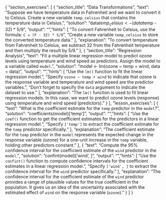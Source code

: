 {
  "section_exercises": [
    {
      "section_title": "Data Transformations",
      "text": "Suppose we have temperature data in Fahrenheit and we want to convert it to Celsius. Create a new variable `temp_celsius` that contains the temperature data in Celsius.",
      "solution": "data$temp_celsius <- (data$temp - 32) * 5/9",
      "output": "",
      "hints": [
        "To convert Fahrenheit to Celsius, use the formula: `C = (F - 32) * 5/9`",
        "Create a new variable `temp_celsius` to store the converted temperature data."
      ],
      "explanation": "To convert temperature from Fahrenheit to Celsius, we subtract 32 from the Fahrenheit temperature and then multiply the result by 5/9."
    },
    {
      "section_title": "Regression Analysis",
      "text": "Fit a multiple linear regression model to predict ozone levels using temperature and wind speed as predictors. Assign the model to a variable called `model`.",
      "solution": "model <- lm(ozone ~ temp + wind, data = data)",
      "output": "",
      "hints": [
        "Use the `lm()` function to fit the linear regression model.",
        "Specify `ozone ~ temp + wind` to indicate that ozone is the response variable and temperature and wind speed are the predictor variables.",
        "Don't forget to specify the `data` argument to indicate the dataset to use."
      ],
      "explanation": "The `lm()` function is used to fit linear regression models. In this case, we want to predict ozone levels (response) using temperature and wind speed (predictors)."
    }
  ],
  "lesson_exercises": [
    {
      "text": "What is the coefficient estimate for the `temp` predictor in the `model`?",
      "solution": "coefficients(model)['temp']",
      "output": "",
      "hints": [
        "Use the `coef()` function to get the coefficient estimates for the predictors in a linear regression model.",
        "Specify `['temp']` to extract the coefficient estimate for the `temp` predictor specifically."
      ],
      "explanation": "The coefficient estimate for the `temp` predictor in the `model` represents the expected change in the response variable (ozone) for a one-unit increase in the `temp` variable, holding other predictors constant."
    },
    {
      "text": "Compute the 95% confidence interval for the coefficient estimate of the `wind` predictor in the `model`.",
      "solution": "confint(model)['wind', ]",
      "output": "",
      "hints": [
        "Use the `confint()` function to compute confidence intervals for the coefficient estimates in a linear regression model.",
        "Specify `['wind', ]` to extract the confidence interval for the `wind` predictor specifically."
      ],
      "explanation": "The confidence interval for the coefficient estimate of the `wind` predictor provides a range of plausible values for the true coefficient in the population. It gives us an idea of the uncertainty associated with the estimated effect of `wind` on the response variable (`ozone`)."
    }
  ]
}
